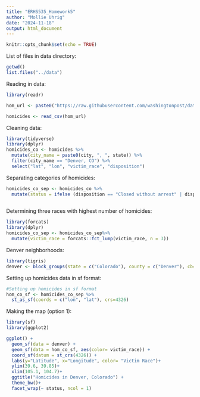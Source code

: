 ```yaml
---
title: "ERHS535_Homework5"
author: "Mollie Uhrig"
date: "2024-11-18"
output: html_document
---
```


```r
knitr::opts_chunk$set(echo = TRUE)
```

List of files in data directory:

```r
getwd()
list.files("../data")
```

Reading in data:

```r
library(readr)

hom_url <- paste0("https://raw.githubusercontent.com/washingtonpost/data-homicides/refs/heads/master/homicide-data.csv")

homicides <- read_csv(hom_url)
```

Cleaning data:

```r
library(tidyverse)
library(dplyr)
homicides_co <- homicides %>% 
  mutate(city_name = paste0(city, ", ", state)) %>% 
  filter(city_name == "Denver, CO") %>% 
  select("lat", "lon", "victim_race", "disposition")
```

Separating categories of homicides:

```r

homicides_co_sep <- homicides_co %>% 
  mutate(status = ifelse (disposition == "Closed without arrest" | disposition == "Open/No arrest", "Unsolved", "Solved")) 
  
```

Determining three races with highest number of homicides:

```r
library(forcats)
library(dplyr)
homicides_co_sep <- homicides_co_sep%>% 
  mutate(victim_race = forcats::fct_lump(victim_race, n = 3))
```


Denver neighborhoods:

```r
library(tigris)
denver <- block_groups(state = c("Colorado"), county = c("Denver"), cb= TRUE, class= "sf")
```

Setting up homicides data in sf format:

```r
#Setting up homicides in sf format
hom_co_sf <- homicides_co_sep %>% 
  st_as_sf(coords = c("lon", "lat"), crs=4326)
```


Making the map (option 1):

```r
library(sf)
library(ggplot2)

ggplot() +
  geom_sf(data = denver) +
  geom_sf(data = hom_co_sf, aes(color= victim_race)) +
  coord_sf(datum = st_crs(4326)) +
  labs(y="Latitude", x="Longitude", color= "Victim Race")+
  ylim(39.6, 39.85)+
  xlim(105.1, 104.7)+
  ggtitle("Homicides in Denver, Colorado") +
  theme_bw()+
  facet_wrap(~ status, ncol = 1)
```

